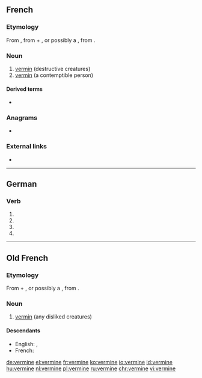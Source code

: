 ==French==

===Etymology===
From {{inh|fr|fro|vermine}}, from {{m|fro|verm}} + {{m|fr|-ine}}, or possibly a {{inh|fr|VL.|*verminum}}, from {{inh|fr|la|vermis||worm}}.

===Noun===
{{fr-noun|f|-}}

# [[vermin]] (destructive creatures)
# [[vermin]] (a contemptible person)

====Derived terms====
* {{l|fr|vermineux}}

===Anagrams===
* {{l|fr|Minerve}}

===External links===
* {{R:TLFi}}

----

==German==

===Verb===
{{head|de|verb form}}

# {{de-verb form of|verminen|1|s|g}}
# {{de-verb form of|verminen|1|s|k1}}
# {{de-verb form of|verminen|3|s|k1}}
# {{de-verb form of|verminen|i|s}}

----

==Old French==

===Etymology===
From {{m|fro|verm}} + {{m|fro|-ine}}, or possibly a {{inh|fro|VL.|*verminum}}, from {{inh|fro|la|vermis||worm}}.

===Noun===
{{fro-noun|f}}

# [[vermin]] (any disliked creatures)

====Descendants====
* English: {{l|en|vermin}}, {{l|en|varmint}} {{qualifier|borrowed}}
* French: {{l|fr|vermine}}

[[de:vermine]]
[[el:vermine]]
[[fr:vermine]]
[[ko:vermine]]
[[io:vermine]]
[[id:vermine]]
[[hu:vermine]]
[[nl:vermine]]
[[pl:vermine]]
[[ru:vermine]]
[[chr:vermine]]
[[vi:vermine]]